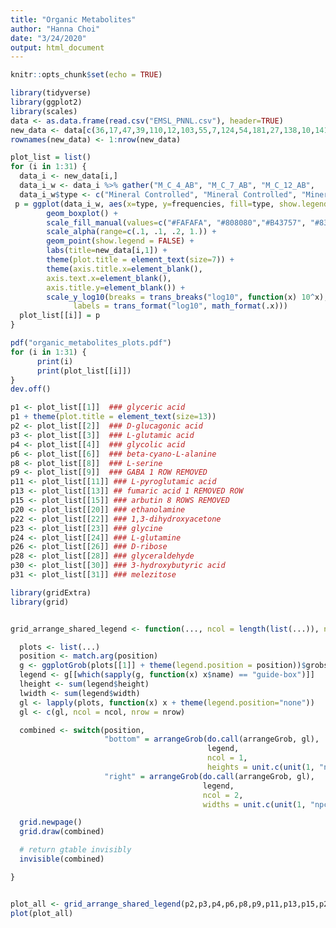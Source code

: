 ```yaml
---
title: "Organic Metabolites"
author: "Hanna Choi"
date: "3/24/2020"
output: html_document
---
```


```r
knitr::opts_chunk$set(echo = TRUE)
```
```r
library(tidyverse)
library(ggplot2)
library(scales)
data <- as.data.frame(read.csv("EMSL_PNNL.csv"), header=TRUE)
new_data <- data[c(36,17,47,39,110,12,103,55,7,124,54,181,27,138,10,141,87,118,209,26,132,1,38,48,125,23,123,35,90,6,63),]
rownames(new_data) <- 1:nrow(new_data)
```
```r
plot_list = list()
for (i in 1:31) {
  data_i <- new_data[i,]
  data_i_w <- data_i %>% gather("M_C_4_AB",	"M_C_7_AB",	"M_C_12_AB",	"M_C_14_AB",	"M_C_19_AB",	"M_C_30_AB",	"M_H_2_AB",	"M_H_2B",	"M_H_4_AB",	"M_H_11_AB",	"M_H_17_AB",	"M_H_26_AB",	"M_H_28_AB",	"M_H_30_AB",	"M_H_32_AB",	"M_H_34_AB",	"O_C_4_AB",	"O_C_12_AB",	"O_C_14_AB",	"O_C_19_AB",	"O_C_27_AB",	"O_C_34_AB",	"O_H_2_AB",	"O_H_4_AB",	"O_H_11_AB",	"O_H_17_AB",	"O_H_32_AB", key="type", value="frequencies")
  data_i_w$type <- c("Mineral Controlled", "Mineral Controlled", "Mineral Controlled", "Mineral Controlled", "Mineral Controlled", "Mineral Controlled", "Mineral Heated", "Mineral Heated", "Mineral Heated", "Mineral Heated", "Mineral Heated", "Mineral Heated", "Mineral Heated", "Mineral Heated", "Mineral Heated", "Mineral Heated", "Organic Controlled", "Organic Controlled", "Organic Controlled", "Organic Controlled", "Organic Controlled", "Organic Controlled", "Organic Heated", "Organic Heated", "Organic Heated", "Organic Heated", "Organic Heated")
 p = ggplot(data_i_w, aes(x=type, y=frequencies, fill=type, show.legend=FALSE)) +
        geom_boxplot() +
        scale_fill_manual(values=c("#FAFAFA", "#808080","#B43757", "#830300")) +
        scale_alpha(range=c(.1, .1, .2, 1.)) +
        geom_point(show.legend = FALSE) +
        labs(title=new_data[i,1]) +
        theme(plot.title = element_text(size=7)) +
        theme(axis.title.x=element_blank(),
        axis.text.x=element_blank(), 
        axis.title.y=element_blank()) +
        scale_y_log10(breaks = trans_breaks("log10", function(x) 10^x),
              labels = trans_format("log10", math_format(.x)))
  plot_list[[i]] = p
}
```
```r
pdf("organic_metabolites_plots.pdf")
for (i in 1:31) {
      print(i)
      print(plot_list[[i]])
}
dev.off()
```
```r
p1 <- plot_list[[1]]  ### glyceric acid
p1 + theme(plot.title = element_text(size=13))
p2 <- plot_list[[2]]  ### D-glucagonic acid
p3 <- plot_list[[3]]  ### L-glutamic acid
p4 <- plot_list[[4]]  ### glycolic acid
p6 <- plot_list[[6]]  ### beta-cyano-L-alanine 
p8 <- plot_list[[8]]  ### L-serine
p9 <- plot_list[[9]]  ### GABA 1 ROW REMOVED
p11 <- plot_list[[11]] ### L-pyroglutamic acid
p13 <- plot_list[[13]] ## fumaric acid 1 REMOVED ROW
p15 <- plot_list[[15]] ### arbutin 8 ROWS REMOVED
p20 <- plot_list[[20]] ### ethanolamine
p22 <- plot_list[[22]] ### 1,3-dihydroxyacetone
p23 <- plot_list[[23]] ### glycine
p24 <- plot_list[[24]] ### L-glutamine
p26 <- plot_list[[26]] ### D-ribose
p28 <- plot_list[[28]] ### glyceraldehyde
p30 <- plot_list[[30]] ### 3-hydroxybutyric acid
p31 <- plot_list[[31]] ### melezitose
```
```r
library(gridExtra)
library(grid)


grid_arrange_shared_legend <- function(..., ncol = length(list(...)), nrow = 1, position = c("bottom", "right")) {

  plots <- list(...)
  position <- match.arg(position)
  g <- ggplotGrob(plots[[1]] + theme(legend.position = position))$grobs
  legend <- g[[which(sapply(g, function(x) x$name) == "guide-box")]]
  lheight <- sum(legend$height)
  lwidth <- sum(legend$width)
  gl <- lapply(plots, function(x) x + theme(legend.position="none"))
  gl <- c(gl, ncol = ncol, nrow = nrow)

  combined <- switch(position,
                     "bottom" = arrangeGrob(do.call(arrangeGrob, gl),
                                            legend,
                                            ncol = 1,
                                            heights = unit.c(unit(1, "npc") - lheight, lheight)),
                     "right" = arrangeGrob(do.call(arrangeGrob, gl),
                                           legend,
                                           ncol = 2,
                                           widths = unit.c(unit(1, "npc") - lwidth, lwidth)))

  grid.newpage()
  grid.draw(combined)

  # return gtable invisibly
  invisible(combined)

}


plot_all <- grid_arrange_shared_legend(p2,p3,p4,p6,p8,p9,p11,p13,p15,p20,p22,p23,p24,p26, p28, ncol = 6, nrow = 4)
plot(plot_all)
```

